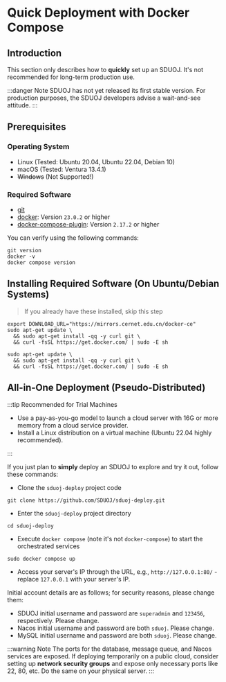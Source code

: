 
# Quick Deployment with Docker Compose

## Introduction

This section only describes how to **quickly** set up an SDUOJ. It's not recommended for long-term production use.

:::danger Note
SDUOJ has not yet released its first stable version. For production purposes, the SDUOJ developers advise a wait-and-see attitude.
:::

## Prerequisites

### Operating System

- Linux (Tested: Ubuntu 20.04, Ubuntu 22.04, Debian 10)
- macOS (Tested: Ventura 13.4.1)
- ~~Windows~~ (Not Supported!)

### Required Software

- [git](https://git-scm.com/)
- [docker](https://docs.docker.com/get-docker/): Version `23.0.2` or higher
- [docker-compose-plugin](https://docs.docker.com/compose/install/linux/): Version `2.17.2` or higher

You can verify using the following commands:

```shell
git version
docker -v
docker compose version
```

## Installing Required Software (On Ubuntu/Debian Systems)

> If you already have these installed, skip this step

<Tabs>
  <TabItem value="proxy" label="Using Mirror" default>

```shell
export DOWNLOAD_URL="https://mirrors.cernet.edu.cn/docker-ce"
sudo apt-get update \
  && sudo apt-get install -qq -y curl git \
  && curl -fsSL https://get.docker.com/ | sudo -E sh
```

  </TabItem>
  <TabItem value="noproxy" label="Without Mirror">

```shell
sudo apt-get update \
  && sudo apt-get install -qq -y curl git \
  && curl -fsSL https://get.docker.com/ | sudo -E sh
```

  </TabItem>
</Tabs>

## All-in-One Deployment (Pseudo-Distributed)

:::tip Recommended for Trial Machines

- Use a pay-as-you-go model to launch a cloud server with 16G or more memory from a cloud service provider.
- Install a Linux distribution on a virtual machine (Ubuntu 22.04 highly recommended).

:::

If you just plan to **simply** deploy an SDUOJ to explore and try it out, follow these commands:

- Clone the `sduoj-deploy` project code

```shell
git clone https://github.com/SDUOJ/sduoj-deploy.git
```

- Enter the `sduoj-deploy` project directory

```shell
cd sduoj-deploy
```

- Execute `docker compose` (note it's not `docker-compose`) to start the orchestrated services

```shell
sudo docker compose up
```

- Access your server's IP through the URL, e.g., `http://127.0.0.1:80/` - replace `127.0.0.1` with your server's IP.

Initial account details are as follows; for security reasons, please change them:

- SDUOJ initial username and password are `superadmin` and `123456`, respectively. Please change.
- Nacos initial username and password are both `sduoj`. Please change.
- MySQL initial username and password are both `sduoj`. Please change.

:::warning Note
The ports for the database, message queue, and Nacos services are exposed. 
If deploying temporarily on a public cloud, consider setting up **network security groups** and expose only necessary ports like 22, 80, etc.
Do the same on your physical server.
:::

